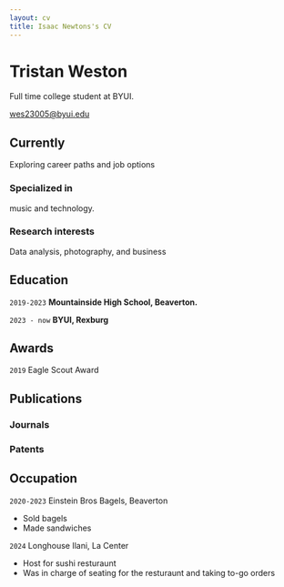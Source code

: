 ```yaml
---
layout: cv
title: Isaac Newtons's CV
---
```

# Tristan Weston
Full time college student at BYUI.

<div id="webaddress">
<a href="wes23005@byui.edu">wes23005@byui.edu</a>


## Currently

Exploring career paths and job options

### Specialized in

music and technology.


### Research interests

Data analysis, photography, and business

## Education

`2019-2023`
__Mountainside High School, Beaverton.__

`2023 - now`
__BYUI, Rexburg__


## Awards

`2019`
Eagle Scout Award



## Publications

<!-- A list is also available [online](http://scholar.google.co.uk/citations?user=LTOTl0YAAAAJ) -->

### Journals



### Patents



## Occupation

`2020-2023`
Einstein Bros Bagels, Beaverton

- Sold bagels
- Made sandwiches

`2024`
Longhouse Ilani, La Center

- Host for sushi resturaunt
- Was in charge of seating for the resturaunt and taking to-go orders


<!-- ### Footer

Last updated: May 2013 -->